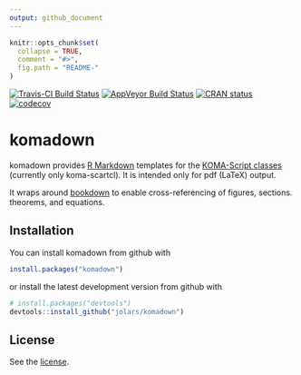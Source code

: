```yaml
---
output: github_document
---
```


<!-- README.md is generated from README.Rmd. Please edit that file -->

```r
knitr::opts_chunk$set(
  collapse = TRUE,
  comment = "#>",
  fig.path = "README-"
)
```

[![Travis-CI Build Status](https://travis-ci.org/jolars/komadown.svg?branch=master)](https://travis-ci.org/jolars/komadown)
[![AppVeyor Build Status](https://ci.appveyor.com/api/projects/status/github/jolars/komadown?branch=master&svg=true)](https://ci.appveyor.com/project/jolars/komadown)
[![CRAN status](http://www.r-pkg.org/badges/version/komadown)](https://cran.r-project.org/package=komadown)
[![codecov](https://codecov.io/gh/jolars/komadown/branch/master/graph/badge.svg)](https://codecov.io/gh/jolars/komadown)

# komadown

komadown provides [R Markdown](http://rmarkdown.rstudio.com/) templates for the
[KOMA-Script classes](https://komascript.de/) (currently only koma-scartcl).
It is intended only for pdf (LaTeX) output.

It wraps around [bookdown](https://github.com/rstudio/bookdown) to enable
cross-referencing of figures, sections. theorems, and equations.

## Installation

You can install komadown from github with

```r
install.packages("komadown")
```

or install the latest development version from github with

```r
# install.packages("devtools")
devtools::install_github("jolars/komadown")
```

## License

See the [license](LICENSE).
